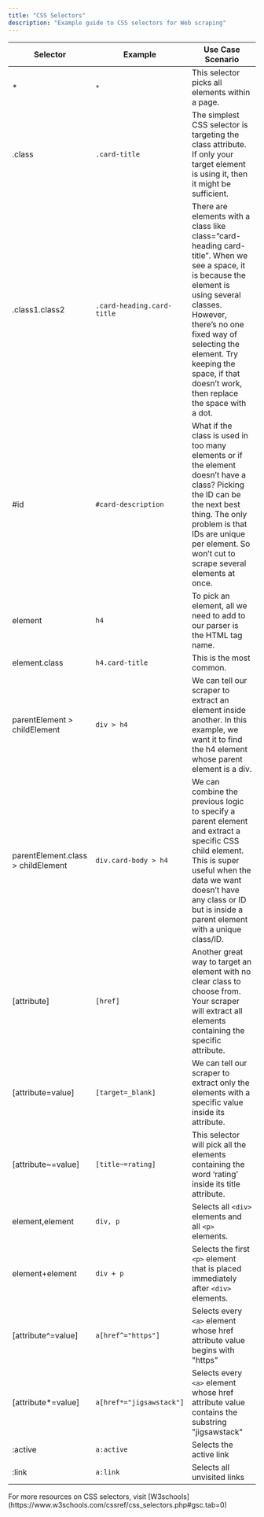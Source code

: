 ```yaml
---
title: "CSS Selectors"
description: "Example guide to CSS selectors for Web scraping"
---
```


| Selector                           | Example                    | Use Case Scenario                                                                                                                                                                                                                                                                          |
| ---------------------------------- | -------------------------- | ------------------------------------------------------------------------------------------------------------------------------------------------------------------------------------------------------------------------------------------------------------------------------------------ |
| \*                                 | `*`                        | This selector picks all elements within a page.                                                                                                                                                                                                                                            |
| .class                             | `.card-title`              | The simplest CSS selector is targeting the class attribute. If only your target element is using it, then it might be sufficient.                                                                                                                                                          |
| .class1.class2                     | `.card-heading.card-title` | There are elements with a class like class=“card-heading card-title”. When we see a space, it is because the element is using several classes. However, there’s no one fixed way of selecting the element. Try keeping the space, if that doesn’t work, then replace the space with a dot. |
| #id                                | `#card-description`        | What if the class is used in too many elements or if the element doesn’t have a class? Picking the ID can be the next best thing. The only problem is that IDs are unique per element. So won’t cut to scrape several elements at once.                                                    |
| element                            | `h4`                       | To pick an element, all we need to add to our parser is the HTML tag name.                                                                                                                                                                                                                 |
| element.class                      | `h4.card-title`            | This is the most common.                                                                                                                                                                                                                                                                   |
| parentElement > childElement       | `div > h4`                 | We can tell our scraper to extract an element inside another. In this example, we want it to find the h4 element whose parent element is a div.                                                                                                                                            |
| parentElement.class > childElement | `div.card-body > h4`       | We can combine the previous logic to specify a parent element and extract a specific CSS child element. This is super useful when the data we want doesn’t have any class or ID but is inside a parent element with a unique class/ID.                                                     |
| [attribute]                        | `[href]`                   | Another great way to target an element with no clear class to choose from. Your scraper will extract all elements containing the specific attribute.                                                                                                                                       |
| [attribute=value]                  | `[target=_blank]`          | We can tell our scraper to extract only the elements with a specific value inside its attribute.                                                                                                                                                                                           |
| [attribute~=value]                 | `[title~=rating]`          | This selector will pick all the elements containing the word ‘rating’ inside its title attribute.                                                                                                                                                                                          |
| element,element                    | `div, p`                   | Selects all `<div>` elements and all `<p>` elements.                                                                                                                                                                                                                                       |
| element+element                    | `div + p`                  | Selects the first `<p>` element that is placed immediately after `<div>` elements.                                                                                                                                                                                                         |
| [attribute^=value]                 | `a[href^="https"]`         | Selects every `<a>` element whose href attribute value begins with "https"                                                                                                                                                                                                                 |
| [attribute*=value]                 | `a[href*="jigsawstack"]`   | Selects every `<a>` element whose href attribute value contains the substring "jigsawstack"                                                                                                                                                                                                |
| :active                            | `a:active`                 | Selects the active link                                                                                                                                                                                                                                                                    |
| :link                              | `a:link`                   | Selects all unvisited links                                                                                                                                                                                                                                                                |

<Info>
  For more resources on CSS selectors, visit
  [W3schools](https://www.w3schools.com/cssref/css_selectors.php#gsc.tab=0)
</Info>
